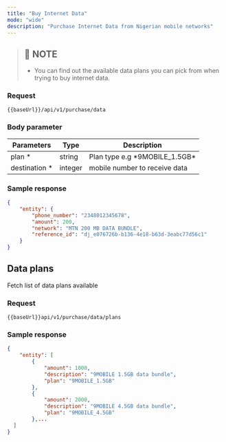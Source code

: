 ```yaml
---
title: "Buy Internet Data"
mode: "wide"
description: "Purchase Internet Data from Nigerian mobile networks"
---
```



> ## 📘 NOTE
> 
> -   You can find out the available data plans you can pick from when trying to buy internet data.


### Request

```text [POST]
{{baseUrl}}/api/v1/purchase/data
```

### Body parameter

| Parameters | Type | Description |
| --- | --- | --- |
| plan \* | string | Plan type e.g \*9MOBILE\_1.5GB\* |
| destination \* | integer | mobile number to receive data |

### Sample response

```json Response
{
    "entity": {
        "phone_number": "2348012345678",
        "amount": 200,
        "network": "MTN 200 MB DATA BUNDLE",
        "reference_id": "dj_e076726b-b136-4e18-b63d-3eabc77d56c1"
    }
}
```

## Data plans

Fetch list of data plans available

### Request

```text [GET]
{{baseUrl}}api/v1/purchase/data/plans

```

### Sample response

```json Response
{
    "entity": [
        {
            "amount": 1000,
            "description": "9MOBILE 1.5GB data bundle",
            "plan": "9MOBILE_1.5GB"
        },
        {
            "amount": 2000,
            "description": "9MOBILE 4.5GB data bundle",
            "plan": "9MOBILE_4.5GB"
        },...
  ]
}
```
